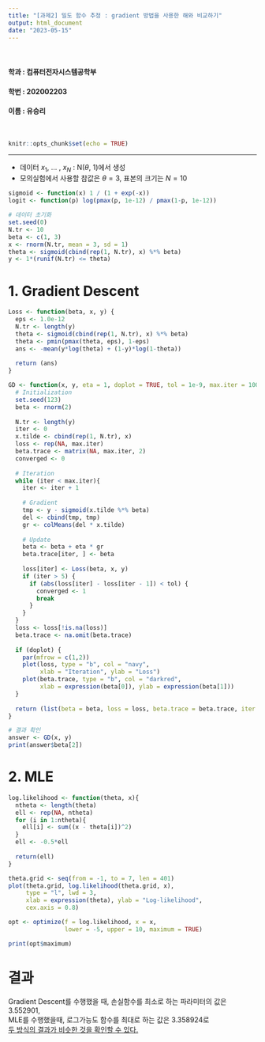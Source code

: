 ```yaml
---
title: "[과제2] 밀도 함수 추정 : gradient 방법을 사용한 해와 비교하기"
output: html_document
date: "2023-05-15"
---
```

<br>

#### 학과 : 컴퓨터전자시스템공학부
#### 학번 : 202002203
#### 이름 : 유승리

<br>
```r
knitr::opts_chunk$set(echo = TRUE)
```
***

- 데이터 $x_1$, ... , $x_N$ : N($θ$, 1)에서 생성
- 모의실험에서 사용할 참값은 $θ = 3$, 표본의 크기는 $N = 10$


```r
sigmoid <- function(x) 1 / (1 + exp(-x))
logit <- function(p) log(pmax(p, 1e-12) / pmax(1-p, 1e-12))

# 데이터 초기화
set.seed(0)
N.tr <- 10
beta <- c(1, 3)
x <- rnorm(N.tr, mean = 3, sd = 1)
theta <- sigmoid(cbind(rep(1, N.tr), x) %*% beta)
y <- 1*(runif(N.tr) <= theta)
```


# 1. Gradient Descent
```r
Loss <- function(beta, x, y) {
  eps <- 1.0e-12
  N.tr <- length(y)
  theta <- sigmoid(cbind(rep(1, N.tr), x) %*% beta)
  theta <- pmin(pmax(theta, eps), 1-eps)
  ans <- -mean(y*log(theta) + (1-y)*log(1-theta))
  
  return (ans)
}

GD <- function(x, y, eta = 1, doplot = TRUE, tol = 1e-9, max.iter = 1000){
  # Initialization
  set.seed(123)
  beta <- rnorm(2)
  
  N.tr <- length(y)
  iter <- 0
  x.tilde <- cbind(rep(1, N.tr), x)
  loss <- rep(NA, max.iter)
  beta.trace <- matrix(NA, max.iter, 2)
  converged <- 0
  
  # Iteration
  while (iter < max.iter){
    iter <- iter + 1
    
    # Gradient
    tmp <- y - sigmoid(x.tilde %*% beta)
    del <- cbind(tmp, tmp)
    gr <- colMeans(del * x.tilde)
    
    # Update 
    beta <- beta + eta * gr
    beta.trace[iter, ] <- beta
    
    loss[iter] <- Loss(beta, x, y)
    if (iter > 5) {
      if (abs(loss[iter] - loss[iter - 1]) < tol) {
        converged <- 1
        break
      }
    }
  }
  loss <- loss[!is.na(loss)]
  beta.trace <- na.omit(beta.trace)
  
  if (doplot) {
    par(mfrow = c(1,2))
    plot(loss, type = "b", col = "navy",
         xlab = "Iteration", ylab = "Loss")
    plot(beta.trace, type = "b", col = "darkred",
         xlab = expression(beta[0]), ylab = expression(beta[1]))
  }
  
  return (list(beta = beta, loss = loss, beta.trace = beta.trace, iter = iter, converged = converged))
}

# 결과 확인
answer <- GD(x, y)
print(answer$beta[2])
```

# 2. MLE
```r
log.likelihood <- function(theta, x){
  ntheta <- length(theta)
  ell <- rep(NA, ntheta)
  for (i in 1:ntheta){
    ell[i] <- sum((x - theta[i])^2)
  }
  ell <- -0.5*ell
  
  return(ell)
}

theta.grid <- seq(from = -1, to = 7, len = 401)
plot(theta.grid, log.likelihood(theta.grid, x),
     type = "l", lwd = 3,
     xlab = expression(theta), ylab = "Log-likelihood",
     cex.axis = 0.8)

opt <- optimize(f = log.likelihood, x = x,
                lower = -5, upper = 10, maximum = TRUE)

print(opt$maximum)
```

# 결과
Gradient Descent를 수행했을 때, 손실함수를 최소로 하는 파라미터의 값은 3.552901,  
MLE를 수행했을때, 로그가능도 함수를 최대로 하는 값은 3.358924로  
<u>두 방식의 결과가 비슷한 것을 확인할 수 있다.</u>